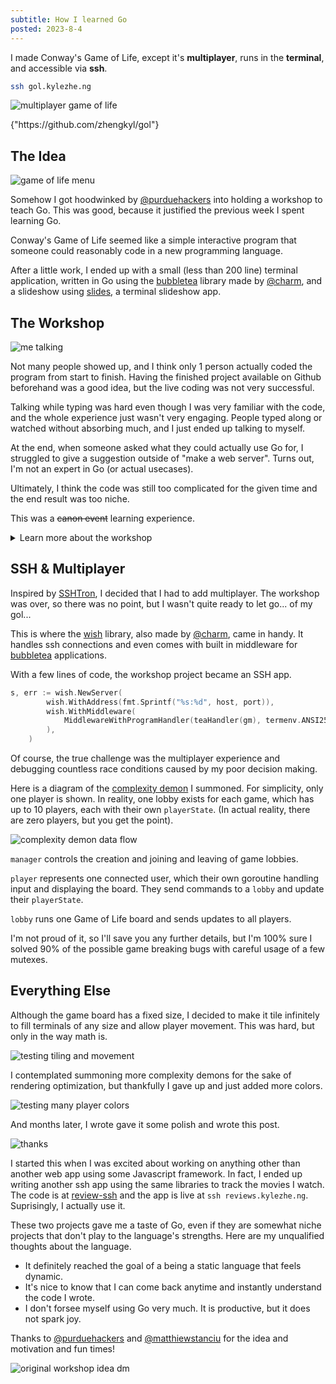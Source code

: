 ```yaml
---
subtitle: How I learned Go
posted: 2023-8-4
---
```


<Gol width={30} height={60} />

I made Conway's Game of Life, except it's **multiplayer**, runs in the **terminal**, and accessible via **ssh**.

```sh
ssh gol.kylezhe.ng
```

![multiplayer game of life](multiplayer.gif)

<Card>
  <Link title="Code">{"https://github.com/zhengkyl/gol"}</Link>
</Card>

## The Idea

![game of life menu](menu.png)

Somehow I got hoodwinked by [@purduehackers](https://www.purduehackers.com) into holding a workshop to teach Go. This was good, because it justified the previous week I spent learning Go.

Conway's Game of Life seemed like a simple interactive program that someone could reasonably code in a new programming language.

After a little work, I ended up with a small (less than 200 line) terminal application, written in Go using the [bubbletea](https://github.com/charmbracelet/bubbletea) library made by [@charm](https://charm.sh/), and a slideshow using [slides](https://github.com/maaslalani/slides), a terminal slideshow app.

## The Workshop

![me talking](workshop.jpg)

Not many people showed up, and I think only 1 person actually coded the program from start to finish. Having the finished project available on Github beforehand was a good idea, but the live coding was not very successful.

Talking while typing was hard even though I was very familiar with the code, and the whole experience just wasn't very engaging. People typed along or watched without absorbing much, and I just ended up talking to myself.

At the end, when someone asked what they could actually use Go for, I struggled to give a suggestion outside of "make a web server". Turns out, I'm not an expert in Go (or actual usecases).

Ultimately, I think the code was still too complicated for the given time and the end result was too niche.

This was a ~~canon event~~ learning experience.

<details>
<summary className="font-light italic text-stone-500 text-xl">Learn more about the workshop</summary>

<Card>
  <Link title="Event Post">
    {"https://events.purduehackers.com/go-game-of-life-workshop"}
  </Link>
  <Link title="Code">{"https://github.com/zhengkyl/gol/tree/workshop"}</Link>
</Card>

Here is a super brief rundown of all the logic needed for Conway's Game of Life.

```go
package life

func NewBoard(width, height int) [][]bool {
	board := make([][]bool, height)
	for i := range board {
		board[i] = make([]bool, width)
	}
	return board
}

func NextBoard(board [][]bool) [][]bool {
	boardHeight := len(board)
	boardWidth := len(board[0])

	newBoard := NewBoard(boardWidth, boardHeight)

	for y := range board {
		for x, alive := range board[y] {

			neighbors := 0

			for dy := -1; dy <= 1; dy++ {
				for dx := -1; dx <= 1; dx++ {
					if dy == 0 && dx == 0 {
						continue
					}

					ny := (y + dy + boardHeight) % boardHeight
					nx := (x + dx + boardWidth) % boardWidth

					if board[ny][nx] {
						neighbors++
					}
				}
			}

			if alive && (neighbors == 2 || neighbors == 3) {
				newBoard[y][x] = true
			} else if !alive && neighbors == 3 {
				newBoard[y][x] = true
			}

		}
	}

	return newBoard
}
```

You might be thinking that the code could be more efficient. I also felt the urge to optimize especially after reading about some [mind-bending implementations](https://www.jagregory.com/abrash-black-book/#chapter-18-its-a-plain-wonderful-life), but I ran a benchmark first.

The code was **waaaaaaaay** more than fast enough. I guess the real premature optimization was the advancements in hardware made along the way.

</details>

## SSH & Multiplayer

Inspired by [SSHTron](https://github.com/zachlatta/sshtron), I decided that I had to add multiplayer. The workshop was over, so there was no point, but I wasn't quite ready to let go... of my gol...

This is where the [wish](https://github.com/charmbracelet/wish) library, also made by [@charm](https://charm.sh/), came in handy. It handles ssh connections and even comes with built in middleware for [bubbletea](https://github.com/charmbracelet/bubbletea) applications.

With a few lines of code, the workshop project became an SSH app.

```go
s, err := wish.NewServer(
		wish.WithAddress(fmt.Sprintf("%s:%d", host, port)),
		wish.WithMiddleware(
			MiddlewareWithProgramHandler(teaHandler(gm), termenv.ANSI256, gm),
		),
	)
```

Of course, the true challenge was the multiplayer experience and debugging countless race conditions caused by my poor decision making.

Here is a diagram of the [complexity demon](https://grugbrain.dev/) I summoned. For simplicity, only one player is shown. In reality, one lobby exists for each game, which has up to 10 players, each with their own `playerState`. <span text="sm">(In actual reality, there are zero players, but you get the point)</span>.

![complexity demon data flow](chart.png)

<Card className="flex flex-col gap-2">

`manager` controls the creation and joining and leaving of game lobbies.

`player` represents one connected user, which their own goroutine handling input and displaying the board. They send commands to a `lobby` and update their `playerState`.

`lobby` runs one Game of Life board and sends updates to all players.

</Card>

I'm not proud of it, so I'll save you any further details, but I'm 100% sure I solved 90% of the possible game breaking bugs with careful usage of a few mutexes.

## Everything Else

Although the game board has a fixed size, I decided to make it tile infinitely to fill terminals of any size and allow player movement. This was hard, but only in the way math is.

![testing tiling and movement](dev_tiling.gif)

I contemplated summoning more complexity demons for the sake of rendering optimization, but thankfully I gave up and just added more colors.

![testing many player colors](dev_multi.gif)

And months later, I wrote gave it some polish and wrote this post.

![thanks](thanks.gif)

I started this when I was excited about working on anything other than another web app using some Javascript framework. In fact, I ended up writing another ssh app using the same libraries to track the movies I watch. The code is at [review-ssh](https://github.com/zhengkyl/review-ssh) and the app is live at `ssh reviews.kylezhe.ng`. Suprisingly, I actually use it.

These two projects gave me a taste of Go, even if they are somewhat niche projects that don't play to the language's strengths. Here are my unqualified thoughts about the language.

- It definitely reached the goal of a being a static language that feels dynamic.
- It's nice to know that I can come back anytime and instantly understand the code I wrote. 
- I don't forsee myself using Go very much. It is productive, but it does not spark joy.

Thanks to [@purduehackers](https://www.purduehackers.com) and [@matthiewstanciu](https://www.matthewstanciu.com) for the idea and motivation and fun times!

![original workshop idea dm](msg.png)
